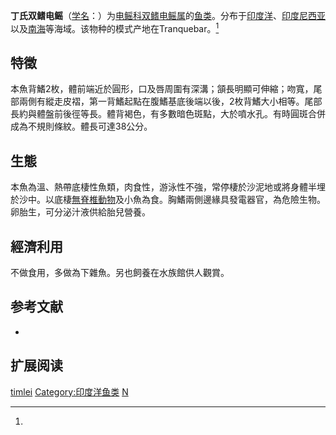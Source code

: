 {{Speciesbox
| name = 丁氏双鳍电鳐
| status = 
| status_system = 
| image = NarcineTimleiDay.jpg
| genus = Narcine
| species = timlei
| authority = Bloch et Schneider, 1801<ref name='id5304'>{{cite web| url =http://www.bioinfo.cn/db05/BjdwSpecies.php?action=view&id=5304| title =丁氏双鳍电鳐| work =中国动物物种编目数据库| publisher =中国科学院微生物研究所| author =中国科学院动物研究所| accessdate =2009-04-11| deadurl =yes| archiveurl =https://web.archive.org/web/20160305064539/http://www.bioinfo.cn/db05/BjdwSpecies.php?action=view&id=5304| archivedate =2016-03-05}}</ref>
| synonyms = *''Narcine indica ''<br /><small>Henle, 1834</small>''
*''Narcine macrura''<br /><small>Valenciennes, 1852</small>''
*''Narcine maculata''<br /><small>Duméril, 1852</small>''
*''Narcine microphthalma''<br /><small>Duméril, 1852</small>''
*''Raja timlei''<br /><small>Bloch & Schneider, 1801</small>''
}}

'''丁氏双鳍电鳐'''（[[学名|学名]]：{{lang|la|''Narcine timlei''}}）为[[电鳐科|电鳐科]][[双鳍电鳐属|双鳍电鳐属]]的[[鱼类|鱼类]]。分布于[[印度洋|印度洋]]、[[印度尼西亚|印度尼西亚]]以及[[南海|南海]]等海域。该物种的模式产地在Tranquebar。<ref name='id5304'/>

==特徵==
本魚背鰭2枚，體前端近於圓形，口及唇周圍有深溝；頷長明顯可伸縮；吻寬，尾部兩側有縱走皮褶，第一背鰭起點在腹鰭基底後端以後，2枚背鰭大小相等。尾部長約與體盤前後徑等長。體背褐色，有多數暗色斑點，大於噴水孔。有時圓斑合併成為不規則條紋。體長可達38公分。

==生態==
本魚為溫、熱帶底棲性魚類，肉食性，游泳性不強，常停棲於沙泥地或將身體半埋於沙中。以底棲[[無脊椎動物|無脊椎動物]]及小魚為食。胸鰭兩側邊緣具發電器官，為危險生物。卵胎生，可分泌汁液供給胎兒營養。

==經濟利用==
不做食用，多做為下雜魚。另也飼養在水族館供人觀賞。
== 参考文献 ==
{{reflist}}
*{{FishBase_species|genus=Narcine|species=timlei|year=2011|month=12}}

== 扩展阅读 ==
{{refbegin}}
{{wikispecies-inline|Narcine timlei|丁氏双鳍电鳐}}
{{refend}}
{{Taxonbar|from=Q4668015}}

[[Category:双鳍电鳐属|timlei]]
[[Category:印度洋鱼类|Category:印度洋鱼类]]
[[Category:1801年描述的魚類|N]]


{{鱼类小作品}}